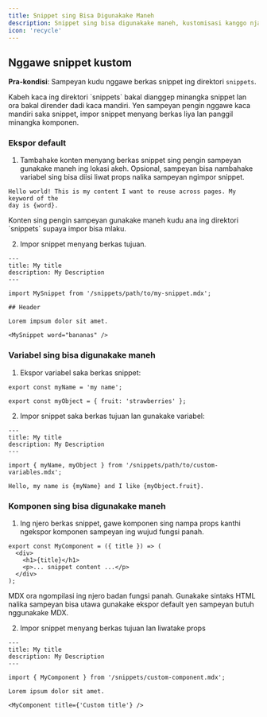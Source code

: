 ```yaml
---
title: Snippet sing Bisa Digunakake Maneh
description: Snippet sing bisa digunakake maneh, kustomisasi kanggo njaga konten tetep sinkron
icon: 'recycle'
---
```



<SnippetIntro />

## Nggawe snippet kustom

**Pra-kondisi**: Sampeyan kudu nggawe berkas snippet ing direktori `snippets`.

<Note>
  Kabeh kaca ing direktori `snippets` bakal dianggep minangka snippet lan ora 
  bakal dirender dadi kaca mandiri. Yen sampeyan pengin nggawe kaca mandiri 
  saka snippet, impor snippet menyang berkas liya lan panggil minangka 
  komponen.
</Note>

### Ekspor default

1. Tambahake konten menyang berkas snippet sing pengin sampeyan gunakake maneh ing 
   lokasi akeh. Opsional, sampeyan bisa nambahake variabel sing bisa diisi liwat 
   props nalika sampeyan ngimpor snippet.

```mdx snippets/my-snippet.mdx
Hello world! This is my content I want to reuse across pages. My keyword of the
day is {word}.
```

<Warning>
  Konten sing pengin sampeyan gunakake maneh kudu ana ing direktori `snippets` 
  supaya impor bisa mlaku.
</Warning>

2. Impor snippet menyang berkas tujuan.

```mdx destination-file.mdx
---
title: My title
description: My Description
---

import MySnippet from '/snippets/path/to/my-snippet.mdx';

## Header

Lorem impsum dolor sit amet.

<MySnippet word="bananas" />
```

### Variabel sing bisa digunakake maneh

1. Ekspor variabel saka berkas snippet:

```mdx snippets/path/to/custom-variables.mdx
export const myName = 'my name';

export const myObject = { fruit: 'strawberries' };
```

2. Impor snippet saka berkas tujuan lan gunakake variabel:

```mdx destination-file.mdx
---
title: My title
description: My Description
---

import { myName, myObject } from '/snippets/path/to/custom-variables.mdx';

Hello, my name is {myName} and I like {myObject.fruit}.
```

### Komponen sing bisa digunakake maneh

1. Ing njero berkas snippet, gawe komponen sing nampa props kanthi ngekspor 
   komponen sampeyan ing wujud fungsi panah.

```mdx snippets/custom-component.mdx
export const MyComponent = ({ title }) => (
  <div>
    <h1>{title}</h1>
    <p>... snippet content ...</p>
  </div>
);
```

<Warning>
  MDX ora ngompilasi ing njero badan fungsi panah. Gunakake sintaks HTML 
  nalika sampeyan bisa utawa gunakake ekspor default yen sampeyan butuh nggunakake MDX.
</Warning>

2. Impor snippet menyang berkas tujuan lan liwatake props

```mdx destination-file.mdx
---
title: My title
description: My Description
---

import { MyComponent } from '/snippets/custom-component.mdx';

Lorem ipsum dolor sit amet.

<MyComponent title={'Custom title'} />
```